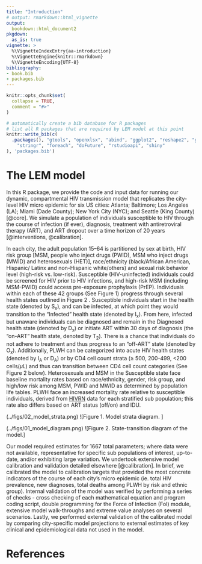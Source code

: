 ```yaml
---
title: "Introduction"
# output: rmarkdown::html_vignette
output:
  bookdown::html_document2
pkgdown:
  as_is: true
vignette: >
  %\VignetteIndexEntry{aa-introduction}
  %\VignetteEngine{knitr::rmarkdown}
  %\VignetteEncoding{UTF-8}
bibliography:
- book.bib
- packages.bib  
---
```


```r
knitr::opts_chunk$set(
  collapse = TRUE,
  comment = "#>"
)
```

```r
# automatically create a bib database for R packages
# list all R packages that are required by LEM model at this point
knitr::write_bib(c(
  .packages(), "gtools", "openxlsx", "abind", "ggplot2", "reshape2", "gridExtra", "deSolve", "abind", "zoo", "tictoc", "rmarkdown",
    "stringr", "foreach", "doFuture", "rstudioapi", "shiny"
), 'packages.bib')
```

# The LEM model {-}

In this R package, we provide the code and input data for running our dynamic, compartmental HIV transmission model that replicates the city-level HIV micro epidemic for six US cities: Atlanta; Baltimore; Los Angeles (LA); Miami (Dade County); New York City (NYC); and Seattle (King County) [@core]. We simulate a population of individuals susceptible to HIV through the course of infection (if ever), diagnosis, treatment with antiretroviral therapy (ART), and ART dropout over a time horizon of 20 years [@interventions, @calibration].


In each city, the adult population 15–64 is partitioned by sex at birth, HIV risk group [MSM, people who inject drugs (PWID), MSM who inject drugs (MWID) and heterosexuals (HET)], race/ethnicity (black/African American, Hispanic/ Latinx and non-Hispanic white/others) and sexual risk behavior level (high-risk vs. low-risk). Susceptible (HIV-uninfected) individuals could be screened for HIV prior to HIV infections, and high-risk MSM (including MSM-PWID) could access pre-exposure prophylaxis (PrEP). Individuals within each of these 42 groups (See Figure 1) progress through several health states outlined in Figure 2 \ref{fig:01_model_diagram.png}. Susceptible individuals start in the health state (denoted by S~x~), and can be infected, at which point they would transition to the “Infected” health state (denoted by I~x~). From here, infected but unaware individuals can be diagnosed and remain in the Diagnosed health state (denoted by D~x~) or initiate ART within 30 days of diagnosis (the “on-ART” health state, denoted by T~2~). There is a chance that individuals do not adhere to treatment and thus progress to an “off-ART" state (denoted by O~x~). Additionally, PLWH can be categorized into acute HIV health states (denoted by I~A~ or D~A~) or by CD4 cell count strata (≥ 500, 200-499, <200 cells/𝜇𝐿) and thus can transition between CD4 cell count categories (See Figure 2 below). Heterosexuals and MSM in the Susceptible state face baseline mortality rates based on race/ethnicity, gender, risk group, and high/low risk among MSM, PWID and MWID as determined by population life tables. PLWH face an increased mortality rate relative to susceptible individuals, derived from [HIVRN]( https://cds.johnshopkins.edu/hivrn/) data for each stratified sub population; this rate also differs based on ART status (off/on) and IDU.

(../figs/02_model_strata.png) 
![Figure 1. Model strata diagram. \label{fig:model-strata}]


(../figs/01_model_diagram.png) 
![Figure 2. State-transition diagram of the model.]

Our model required estimates for 1667 total parameters; where data were not available, representative for specific sub populations of interest, up-to-date, and/or exhibiting large variation. We undertook extensive model calibration and validation detailed elsewhere [@calibration]. In brief, we calibrated the model to calibration targets that provided the most concrete indicators of the course of each city’s micro epidemic (ie. total HIV prevalence, new diagnoses, total deaths among PLWH by risk and ethnic group). Internal validation of the model was verified by performing a series of checks - cross checking of each mathematical equation and program coding script, double programming for the Force of Infection (FoI) module, extensive model walk-throughs and extreme value analyses on several scenarios. Lastly, we performed external validation of the calibrated model by comparing city-specific model projections to external estimates of key clinical and epidemiological data not used in the model.

# References {-}
